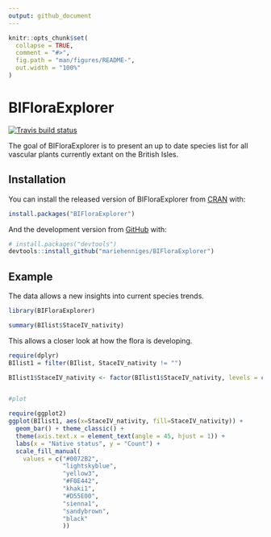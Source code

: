 ```yaml
---
output: github_document
---
```


<!-- README.md is generated from README.Rmd. Please edit that file -->

```r
knitr::opts_chunk$set(
  collapse = TRUE,
  comment = "#>",
  fig.path = "man/figures/README-",
  out.width = "100%"
)
```

# BIFloraExplorer

<!-- badges: start -->
[![Travis build status](https://travis-ci.com/mariehenniges/BIFloraExplorer.svg?branch=master)](https://travis-ci.com/mariehenniges/BIFloraExplorer)
<!-- badges: end -->

The goal of BIFloraExplorer is to present an up to date species list for all vascular plants currently extant on the British Isles.


## Installation

You can install the released version of BIFloraExplorer from [CRAN](https://CRAN.R-project.org) with:

``` r
install.packages("BIFloraExplorer")
```

And the development version from [GitHub](https://github.com/) with:

``` r
# install.packages("devtools")
devtools::install_github("mariehenniges/BIFloraExplorer")
```
## Example

The data allows a new insights into current species trends.

```r
library(BIFloraExplorer)

summary(BIlist$StaceIV_nativity)


```

This allows a closer look at how the flora is developing.

```r
require(dplyr)
BIlist1 = filter(BIlist, StaceIV_nativity != "")

BIlist1$StaceIV_nativity <- factor(BIlist1$StaceIV_nativity, levels = c("N", "?N", "Arch-denizen", "Arch-colonist", "Arch-cultd", "Neo-natd", "Neo-casual", "Neo-surv", "Neonative"))


#plot

require(ggplot2)
ggplot(BIlist1, aes(x=StaceIV_nativity, fill=StaceIV_nativity)) + 
  geom_bar() + theme_classic() +
  theme(axis.text.x = element_text(angle = 45, hjust = 1)) +
  labs(x = "Native status", y = "Count") +
  scale_fill_manual(
    values = c("#0072B2",
               "lightskyblue",
               "yellow3",
               "#F0E442", 
               "khaki1", 
               "#D55E00", 
               "sienna1", 
               "sandybrown", 
               "black"
               ))

```

